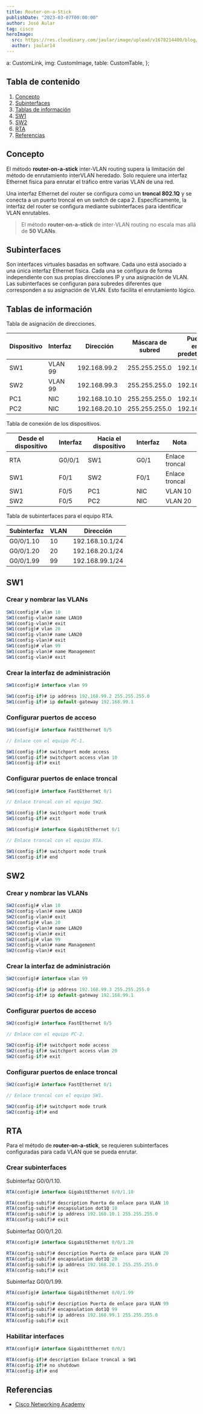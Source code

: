 ```yaml
---
title: Router-on-a-Stick
publishDate: "2023-03-07T00:00:00"
author: José Aular
tag: cisco
heroImage:
  src: https://res.cloudinary.com/jaular/image/upload/v1678214400/blog/router-on-a-stick/pkt-1_w56oty.png
  author: jaular14
---
```


  a: CustomLink,
  img: CustomImage,
  table: CustomTable,
};

## Tabla de contenido

1.  [Concepto](/blog/router-on-a-stick#concepto)
2.  [Subinterfaces](/blog/router-on-a-stick#subinterfaces)
3.  [Tablas de información](/blog/router-on-a-stick#tablas-de-información)
4.  [SW1](/blog/router-on-a-stick#sw1)
5.  [SW2](/blog/router-on-a-stick#sw2)
6.  [RTA](/blog/router-on-a-stick#rta)
7.  [Referencias](/blog/router-on-a-stick#referencias)

## Concepto

El método **router-on-a-stick** inter-VLAN routing supera la limitación del método de enrutamiento interVLAN heredado. Solo requiere una interfaz Ethernet física para enrutar el tráfico entre varias VLAN de una red.

Una interfaz Ethernet del router se configura como un **troncal 802.1Q** y se conecta a un puerto troncal en un switch de capa 2. Específicamente, la interfaz del router se configura mediante subinterfaces para identificar VLAN enrutables.

> El método **router-on-a-stick** de inter-VLAN routing no escala mas allá de **50 VLANs**.

## Subinterfaces

Son interfaces virtuales basadas en software. Cada uno está asociado a una única interfaz Ethernet física. Cada una se configura de forma independiente con sus propias direcciones IP y una asignación de VLAN. Las subinterfaces se configuran para subredes diferentes que corresponden a su asignación de VLAN. Esto facilita el enrutamiento lógico.

## Tablas de información

Tabla de asignación de direcciones.

| Dispositivo | Interfaz | Dirección     | Máscara de subred | Puerta de enlace predeterminada |
| ----------- | -------- | ------------- | ----------------- | ------------------------------- |
| SW1         | VLAN 99  | 192.168.99.2  | 255.255.255.0     | 192.168.99.1                    |
| SW2         | VLAN 99  | 192.168.99.3  | 255.255.255.0     | 192.168.99.1                    |
| PC1         | NIC      | 192.168.10.10 | 255.255.255.0     | 192.168.10.1                    |
| PC2         | NIC      | 192.168.20.10 | 255.255.255.0     | 192.168.20.1                    |

Tabla de conexión de los dispositivos.

| Desde el dispositivo | Interfaz | Hacia el dispositivo | Interfaz | Nota           |
| -------------------- | -------- | -------------------- | -------- | -------------- |
| RTA                  | G0/0/1   | SW1                  | G0/1     | Enlace troncal |
| SW1                  | F0/1     | SW2                  | F0/1     | Enlace troncal |
| SW1                  | F0/5     | PC1                  | NIC      | VLAN 10        |
| SW2                  | F0/5     | PC2                  | NIC      | VLAN 20        |

Tabla de subinterfaces para el equipo RTA.

| Subinterfaz | VLAN | Dirección       |
| ----------- | ---- | --------------- |
| G0/0/1.10   | 10   | 192.168.10.1/24 |
| G0/0/1.20   | 20   | 192.168.20.1/24 |
| G0/0/1.99   | 99   | 192.168.99.1/24 |

## SW1

### Crear y nombrar las VLANs

```js title="SW1"
SW1(config)# vlan 10
SW1(config-vlan)# name LAN10
SW1(config-vlan)# exit
SW1(config)# vlan 20
SW1(config-vlan)# name LAN20
SW1(config-vlan)# exit
SW1(config)# vlan 99
SW1(config-vlan)# name Management
SW1(config-vlan)# exit
```

### Crear la interfaz de administración

```js title="SW1"
SW1(config)# interface vlan 99
```

```js title="SW1"
SW1(config-if)# ip address 192.168.99.2 255.255.255.0
SW1(config-if)# ip default-gateway 192.168.99.1
```

### Configurar puertos de acceso

```js title="SW1"
SW1(config)# interface FastEthernet 0/5

// Enlace con el equipo PC-1.
```

```js title="SW1"
SW1(config-if)# switchport mode access
SW1(config-if)# switchport access vlan 10
SW1(config-if)# exit
```

### Configurar puertos de enlace troncal

```js title="SW1"
SW1(config)# interface FastEthernet 0/1

// Enlace troncal con el equipo SW2.
```

```js title="SW1"
SW1(config-if)# switchport mode trunk
SW1(config-if)# exit
```

```js title="SW1"
SW1(config)# interface GigabitEthernet 0/1

// Enlace troncal con el equipo RTA.
```

```js title="SW1"
SW1(config-if)# switchport mode trunk
SW1(config-if)# end
```

## SW2

### Crear y nombrar las VLANs

```js title="SW2"
SW2(config)# vlan 10
SW2(config-vlan)# name LAN10
SW2(config-vlan)# exit
SW2(config)# vlan 20
SW2(config-vlan)# name LAN20
SW2(config-vlan)# exit
SW2(config)# vlan 99
SW2(config-vlan)# name Management
SW2(config-vlan)# exit
```

### Crear la interfaz de administración

```js title="SW2"
SW2(config)# interface vlan 99
```

```js title="SW2"
SW2(config-if)# ip address 192.168.99.3 255.255.255.0
SW2(config-if)# ip default-gateway 192.168.99.1
```

### Configurar puertos de acceso

```js title="SW2"
SW2(config)# interface FastEthernet 0/5

// Enlace con el equipo PC-2.
```

```js title="SW2"
SW2(config-if)# switchport mode access
SW2(config-if)# switchport access vlan 20
SW2(config-if)# exit
```

### Configurar puertos de enlace troncal

```js title="SW2"
SW2(config)# interface FastEthernet 0/1

// Enlace troncal con el equipo SW1.
```

```js title="SW2"
SW2(config-if)# switchport mode trunk
SW2(config-if)# end
```

## RTA

Para el método de **router-on-a-stick**, se requieren subinterfaces configuradas para cada VLAN que se pueda enrutar.

### Crear subinterfaces

Subinterfaz G0/0/1.10.

```js title="RTA"
RTA(config)# interface GigabitEthernet 0/0/1.10
```

```js title="RTA"
RTA(config-subif)# description Puerta de enlace para VLAN 10
RTA(config-subif)# encapsulation dot1Q 10
RTA(config-subif)# ip address 192.168.10.1 255.255.255.0
RTA(config-subif)# exit
```

Subinterfaz G0/0/1.20.

```js title="RTA"
RTA(config)# interface GigabitEthernet 0/0/1.20
```

```js title="RTA"
RTA(config-subif)# description Puerta de enlace para VLAN 20
RTA(config-subif)# encapsulation dot1Q 20
RTA(config-subif)# ip address 192.168.20.1 255.255.255.0
RTA(config-subif)# exit
```

Subinterfaz G0/0/1.99.

```js title="RTA"
RTA(config)# interface GigabitEthernet 0/0/1.99
```

```js title="RTA"
RTA(config-subif)# description Puerta de enlace para VLAN 99
RTA(config-subif)# encapsulation dot1Q 99
RTA(config-subif)# ip address 192.168.99.1 255.255.255.0
RTA(config-subif)# exit
```

### Habilitar interfaces

```js title="RTA"
RTA(config)# interface GigabitEthernet 0/0/1
```

```js title="RTA"
RTA(config-if)# description Enlace troncal a SW1
RTA(config-if)# no shutdown
RTA(config-if)# end
```

## Referencias

- [Cisco Networking Academy](https://www.netacad.com/)
